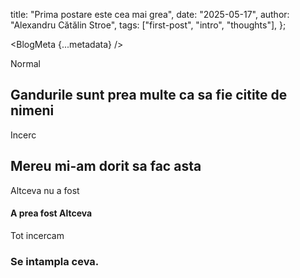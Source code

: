 
  title: "Prima postare este cea mai grea",
  date: "2025-05-17",
  author: "Alexandru Cătălin Stroe",
  tags: ["first-post", "intro", "thoughts"],
};

<BlogMeta {...metadata} />

<AnimatedName />

Normal

## Gandurile sunt prea multe ca sa fie citite de nimeni

Incerc

## Mereu mi-am dorit sa fac asta

Altceva nu a fost

#### A prea fost Altceva

Tot incercam

### Se intampla ceva.
